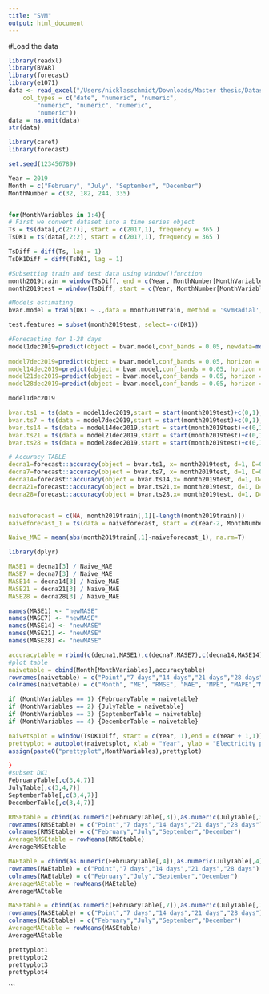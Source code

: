 ```yaml
---
title: "SVM"
output: html_document
---
```

#Load the data
```r
library(readxl)
library(BVAR)
library(forecast)
library(e1071)
data <- read_excel("/Users/nicklasschmidt/Downloads/Master thesis/Dataset/EnergyDataset2017-2022.xlsx", 
    col_types = c("date", "numeric", "numeric", 
        "numeric", "numeric", "numeric", 
        "numeric"))
data = na.omit(data)
str(data)
```



```r
library(caret)
library(forecast)

set.seed(123456789)

Year = 2019
Month = c("February", "July", "September", "December")
MonthNumber = c(32, 182, 244, 335)


for(MonthVariables in 1:4){
# First we convert dataset into a time series object
Ts = ts(data[,c(2:7)], start = c(2017,1), frequency = 365 )
TsDK1 = ts(data[,2:2], start = c(2017,1), frequency = 365 )

TsDiff = diff(Ts, lag = 1)
TsDK1Diff = diff(TsDK1, lag = 1)

#Subsetting train and test data using window()function 
month2019train = window(TsDiff, end = c(Year, MonthNumber[MonthVariables]))
month2019test = window(TsDiff, start = c(Year, MonthNumber[MonthVariables]))

#Models estimating.
bvar.model = train(DK1 ~ .,data = month2019train, method = 'svmRadial', preProcess = c("center", "scale"))

test.features = subset(month2019test, select=-c(DK1))

#Forecasting for 1-28 days 
model1dec2019=predict(object = bvar.model,conf_bands = 0.05, newdata=month2019test(-c(DK1))
                      
model7dec2019=predict(object = bvar.model,conf_bands = 0.05, horizon = 7)
model14dec2019=predict(object = bvar.model,conf_bands = 0.05, horizon = 14)
model21dec2019=predict(object = bvar.model,conf_bands = 0.05, horizon = 21)
model28dec2019=predict(object = bvar.model,conf_bands = 0.05, horizon = 28)

model1dec2019

bvar.ts1 = ts(data = model1dec2019,start = start(month2019test)+c(0,1),frequency = frequency(month2019test))
bvar.ts7 = ts(data = model7dec2019,start = start(month2019test)+c(0,1),frequency = frequency(month2019test))
bvar.ts14 = ts(data = model14dec2019,start = start(month2019test)+c(0,1),frequency = frequency(month2019test))
bvar.ts21 = ts(data = model21dec2019,start = start(month2019test)+c(0,1),frequency = frequency(month2019test))
bvar.ts28 = ts(data = model28dec2019,start = start(month2019test)+c(0,1),frequency = frequency(month2019test))

# Accuracy TABLE
decna1=forecast::accuracy(object = bvar.ts1, x= month2019test, d=1, D=0)[1:5]
decna7=forecast::accuracy(object = bvar.ts7, x= month2019test, d=1, D=0)[1:5]
decna14=forecast::accuracy(object = bvar.ts14,x= month2019test, d=1, D=0)[1:5]
decna21=forecast::accuracy(object = bvar.ts21,x= month2019test, d=1, D=0)[1:5]
decna28=forecast::accuracy(object = bvar.ts28,x= month2019test, d=1, D=0)[1:5]


naiveforecast = c(NA, month2019train[,1][-length(month2019train)])
naiveforecast_1 = ts(data = naiveforecast, start = c(Year-2, MonthNumber[MonthVariables]), end = c(Year, MonthNumber[MonthVariables]),frequency = 365 )

Naive_MAE = mean(abs(month2019train[,1]-naiveforecast_1), na.rm=T)

library(dplyr)

MASE1 = decna1[3] / Naive_MAE
MASE7 = decna7[3] / Naive_MAE
MASE14 = decna14[3] / Naive_MAE
MASE21 = decna21[3] / Naive_MAE
MASE28 = decna28[3] / Naive_MAE

names(MASE1) <- "newMASE"
names(MASE7) <- "newMASE"
names(MASE14) <- "newMASE"
names(MASE21) <- "newMASE"
names(MASE28) <- "newMASE"

accuracytable = rbind(c(decna1,MASE1),c(decna7,MASE7),c(decna14,MASE14),c(decna21,MASE21),c(decna28,MASE28))
#plot table
naivetable = cbind(Month[MonthVariables],accuracytable)
rownames(naivetable) = c("Point","7 days","14 days","21 days","28 days")
colnames(naivetable) = c("Month", "ME", "RMSE", "MAE", "MPE", "MAPE","MASEcalc")

if (MonthVariables == 1) {FebruaryTable = naivetable}
if (MonthVariables == 2) {JulyTable = naivetable}
if (MonthVariables == 3) {SeptemberTable = naivetable}
if (MonthVariables == 4) {DecemberTable = naivetable}

naivetsplot = window(TsDK1Diff, start = c(Year, 1),end = c(Year + 1,1))
prettyplot = autoplot(naivetsplot, xlab = "Year", ylab = "Electricity price in DK1 area", main="BVAR, h=1,7,14,21,28")+autolayer(bvar.ts28, series = "28 Days", size = 1)+autolayer(bvar.ts21, series = "21 Days", size = 1)+autolayer(bvar.ts14, series = "14 Days", size = 1)+autolayer(bvar.ts7, series = "7 Days", size = 1)+autolayer(bvar.ts1, series = "Days point", size = 1)
assign(paste0("prettyplot",MonthVariables),prettyplot)

}
#subset DK1 
FebruaryTable[,c(3,4,7)]
JulyTable[,c(3,4,7)]
SeptemberTable[,c(3,4,7)]
DecemberTable[,c(3,4,7)]

RMSEtable = cbind(as.numeric(FebruaryTable[,3]),as.numeric(JulyTable[,3]),as.numeric(SeptemberTable[,3]),as.numeric(DecemberTable[,3]))
rownames(RMSEtable) = c("Point","7 days","14 days","21 days","28 days")
colnames(RMSEtable) = c("February","July","September","December")
AverageRMSEtable = rowMeans(RMSEtable)
AverageRMSEtable

MAEtable = cbind(as.numeric(FebruaryTable[,4]),as.numeric(JulyTable[,4]),as.numeric(SeptemberTable[,4]),as.numeric(DecemberTable[,4]))
rownames(MAEtable) = c("Point","7 days","14 days","21 days","28 days")
colnames(MAEtable) = c("February","July","September","December")
AverageMAEtable = rowMeans(MAEtable)
AverageMAEtable

MASEtable = cbind(as.numeric(FebruaryTable[,7]),as.numeric(JulyTable[,7]),as.numeric(SeptemberTable[,7]),as.numeric(DecemberTable[,7]))
rownames(MASEtable) = c("Point","7 days","14 days","21 days","28 days")
colnames(MASEtable) = c("February","July","September","December")
AverageMAEtable = rowMeans(MASEtable)
AverageMAEtable

prettyplot1
prettyplot2
prettyplot3
prettyplot4
```

```


